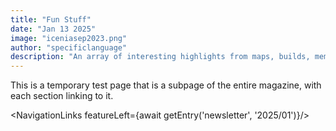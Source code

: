 ```yaml
---
title: "Fun Stuff"
date: "Jan 13 2025"
image: "iceniasep2023.png"
author: "specificlanguage"
description: "An array of interesting highlights from maps, builds, memes and more!"
---
```


This is a temporary test page that is a subpage of the entire magazine, with each section linking to it.

<NavigationLinks featureLeft={await getEntry('newsletter', '2025/01')}/>